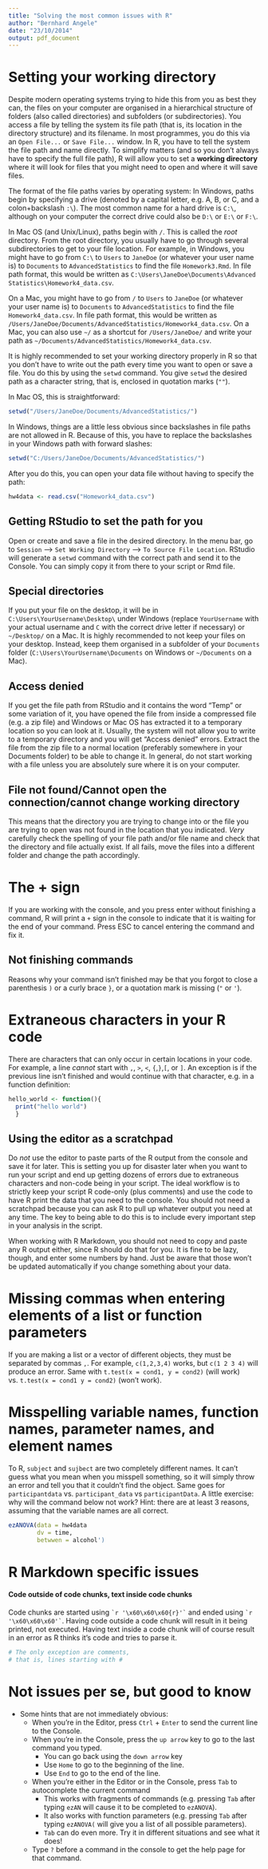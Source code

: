 ```yaml
---
title: "Solving the most common issues with R"
author: "Bernhard Angele"
date: "23/10/2014"
output: pdf_document
---
```


# Setting your working directory

Despite modern operating systems trying to hide this from you as best they can, the files on your computer are organised in a hierarchical structure of folders (also called directories) and subfolders (or subdirectories). You access a file by telling the system its file path (that is, its location in the directory structure) and its filename. In most programmes, you do this via an `Open File...` or `Save File...` window. In R, you have to tell the system the file path and name directly. To simplify matters (and so you don't always have to specify the full file path), R will allow you to set a **working directory** where it will look for files that you might need to open and where it will save files.


The format of the file paths varies by operating system: In Windows, paths begin by specifying a drive (denoted by a capital letter, e.g. A, B, or C, and a colon+backslash `:\`). The most common name for a hard drive is `C:\`, although on your computer the correct drive could also be `D:\` or `E:\` or `F:\`.

In Mac OS (and Unix/Linux), paths begin with `/`. This is called the *root* directory.
From the root directory, you usually have to go through several subdirectories to get to your file location.
For example, in Windows, you might have to go from `C:\` to `Users` to `JaneDoe` (or whatever your user name is) to `Documents` to `AdvancedStatistics` to find the file `Homework3.Rmd`. In file path format, this would be written as `C:\Users\JaneDoe\Documents\Advanced Statistics\Homework4_data.csv`.

On a Mac, you might have to go from `/` to `Users` to `JaneDoe` (or whatever your user name is) to `Documents` to `AdvancedStatistics` to find the file `Homework4_data.csv`. In file path format, this would be written as `/Users/JaneDoe/Documents/AdvancedStatistics/Homework4_data.csv`. On a Mac, you can also use `~/` as a shortcut for `/Users/JaneDoe/` and write your path as `~/Documents/AdvancedStatistics/Homework4_data.csv`.

It is highly recommended to set your working directory properly in R so that you don't have to write out the path every time you want to open or save a file. You do this by using the `setwd` command. You give `setwd` the desired path as a character string, that is, enclosed in quotation marks (`""`). 

In Mac OS, this is straightforward:
```r
setwd("/Users/JaneDoe/Documents/AdvancedStatistics/")
```

In Windows, things are a little less obvious since backslashes in file paths are not allowed in R. Because of this, you have to replace the backslashes in your Windows path with forward slashes:
```r
setwd("C:/Users/JaneDoe/Documents/AdvancedStatistics/")
```

After you do this, you can open your data file without having to specify the path:
```r
hw4data <- read.csv("Homework4_data.csv")
```

## Getting RStudio to set the path for you
Open or create and save a file in the desired directory. In the menu bar, go to `Session` --> `Set Working Directory` --> `To Source File Location`. RStudio will generate a `setwd` command with the correct path and send it to the Console. You can simply copy it from there to your script or Rmd file.

## Special directories

If you put your file on the desktop, it will be in `C:\Users\YourUsername\Desktop\` under Windows (replace `YourUsername` with your actual username and `C` with the correct drive letter if necessary) or `~/Desktop/` on a Mac. It is highly recommended to not keep your files on your desktop. Instead, keep them organised in a subfolder of your `Documents` folder (`C:\Users\YourUsername\Documents` on Windows or `~/Documents` on a Mac).

## Access denied 

If you get the file path from RStudio and it contains the word "Temp" or some variation of it, you have opened the file from inside a compressed file (e.g. a zip file) and Windows or Mac OS has extracted it to a temporary location so you can look at it. Usually, the system will not allow you to write to a temporary directory and you will get "Access denied" errors. Extract the file from the zip file to a normal location (preferably somewhere in your Documents folder) to be able to change it. In general, do not start working with a file unless you are absolutely sure where it is on your computer.

## File not found/Cannot open the connection/cannot change working directory

This means that the directory you are trying to change into or the file you are trying to open was not found in the location that you indicated. *Very* carefully check the spelling of your file path and/or file name and check that the directory and file actually exist. If all fails, move the files into a different folder and change the path accordingly.

# The + sign

If you are working with the console, and you press enter without finishing a command, R will print a `+` sign in the console to indicate that it is waiting for the end of your command. Press ESC to cancel entering the command and fix it.

## Not finishing commands
Reasons why your command isn't finished may be that you forgot to close a parenthesis `)` or a curly brace `}`, or a quotation mark is missing (`"` or `'`).

# Extraneous characters in your R code
There are characters that can only occur in certain locations in your code. For example, a line *cannot* start with `,`, `>`, `<`, `{`,`}`,`[`, or `]`. An exception is if the previous line isn't finished and would continue with that character, e.g. in a function definition:
```r
hello_world <- function(){
  print("hello world")
  }
```

## Using the editor as a scratchpad
Do *not* use the editor to paste parts of the R output from the console and save it for later. This is setting you up for disaster later when you want to run your script and end up getting dozens of errors due to extraneous characters and non-code being in your script. The ideal workflow is to strictly keep your script R code-only (plus comments) and use the code to have R print the data that you need to the console. You should not need a scratchpad because you can ask R to pull up whatever output you need at any time. The key to being able to do this is to include every important step in your analysis in the script.

When working with R Markdown, you should not need to copy and paste any R output either, since R should do that for you. It is fine to be lazy, though, and enter some numbers by hand. Just be aware that those won't be updated automatically if you change something about your data.

# Missing commas when entering elements of a list or function parameters
If you are making a list or a vector of different objects, they must be separated by commas `,`. For example, `c(1,2,3,4)` works, but `c(1 2 3 4)` will produce an error. Same with `t.test(x = cond1, y = cond2)` (will work) vs. `t.test(x = cond1 y = cond2)` (won't work).

# Misspelling variable names, function names, parameter names, and element names
To R, `subject` and `sujbect` are two completely different names. It can't guess what you mean when you misspell something, so it will simply throw an error and tell you that it couldn't find the object. Same goes for `participantdata` vs. `participant_data` vs `participantData`.
A little exercise: why will the command below not work? Hint: there are at least 3 reasons, assuming that the variable names are all correct.
```r
ezANOVA(data = hw4data
        dv = time,
        betwwen = alcohol')
```

# R Markdown specific issues

#### Code outside of code chunks, text inside code chunks
Code chunks are started using `` `r '\x60\x60\x60{r}'` `` and ended using  `` `r '\x60\x60\x60'` ``. Having code outside a code chunk will result in it being printed, not executed. 
Having text inside a code chunk will of course result in an error as R thinks it's code and tries to parse it.
```r
# The only exception are comments,
# that is, lines starting with #
```

# Not issues per se, but good to know
- Some hints that are not immediately obvious:
    - When you're in the Editor, press `Ctrl` + `Enter` to send the current line to the Console.
    - When you're in the Console, press the `up arrow` key to go to the last command you typed.
        - You can go back using the `down arrow` key
        - Use `Home` to go to the beginning of the line.
        - Use `End` to go to the end of the line.
    - When you're either in the Editor or in the Console, press `Tab` to autocomplete the current command
      - This works with fragments of commands (e.g. pressing `Tab` after typing `ezAN` will cause it to be completed to `ezANOVA`).
      - It also works with function parameters (e.g. pressing `Tab` after typing `ezANOVA(` will give you a list of all possible parameters).
      - `Tab` can do even more. Try it in different situations and see what it does!
    - Type `?` before a command in the console to get the help page for that command.